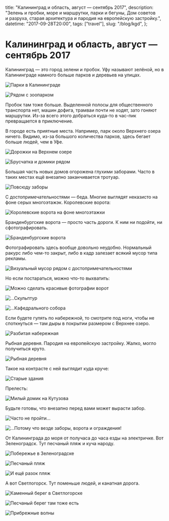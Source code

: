   title: "Калининград и область, август — сентябрь 2017",
  description:
    "Зелень и пробки, море и маршрутки, парки и бегуны, Дом советов и разруха, старая архитектура и пародия на европейскую застройку.",
  datetime: "2017-09-28T20:00",
  tags: ["travel"],
  slug: "/blog/kgd",
};

# Калининград и область, август — сентябрь 2017

Калининград — это город зелени и пробок. Уфу называют зелёной, но в Калининграде намного больше парков и деревьев на улицах.

![Парки в Калининграде](/img/blog/kgd/1.jpg)

![Рядом с зоопарком](/img/blog/kgd/2.jpg)

Пробок там тоже больше. Выделенной полосы для общественного транспорта нет, машин дофига, трамваи почти не ходят, зато гоняют маршрутки. Из-за всего этого добраться куда-то в час-пик превращается в приключение.

В городе есть приятные места. Например, парк около Верхнего озера ничего. Видимо, из-за большого количества парков, здесь бегает больше людей, чем в Уфе.

![Дорожки на Верхнем озере](/img/blog/kgd/3.jpg)

![Брусчатка и домики рядом](/img/blog/kgd/4.jpg)

Большая часть новых домов огорожена глухими заборами. Часто в таких местах ещё внезапно заканчивается тротуар.

![Повсюду заборы](/img/blog/kgd/5.jpg)

С достопримечательностями — беда. Многие выглядят неказисто на фоне серых многоэтажэк. Королевские ворота:

![Королевские ворота на фоне многоэтажки](/img/blog/kgd/6.jpg)

Бранденбургские ворота — просто часть дороги. К ним ни подойти, ни сфотографировать.

![Бранденбургские ворота](/img/blog/kgd/7.jpg)

Фотографировать здесь вообще довольно неудобно. Нормальный ракурс либо чем-то закрыт, либо в кадр залезает всякий мусор типа рекламы.

![Визуальный мусор рядом с достопримечательностями](/img/blog/kgd/8.jpg)

Но если постараться, можно что-то выхватить:

![Можно сделать красивые фотографии ворот](/img/blog/kgd/9.jpg)

![...Скульптур](/img/blog/kgd/9_1.jpg)

![...Кафедрального собора](/img/blog/kgd/10.jpg)

Если будете гулять по набережной, то смотрите под ноги, чтобы не споткнуться — там дыры в покрытии размером с Верхнее озеро.

![Разбитая набережная](/img/blog/kgd/11.jpg)

Рыбная деревня. Пародия на европейскую застройку. Жалко, могло получиться круто.

![Рыбная деревня](/img/blog/kgd/13.jpg)

Такое на контрасте с ней выглядит куда круче:

![Старые здания](/img/blog/kgd/15.jpg)

Прелесть:

![Милый домик на Кутузова](/img/blog/kgd/16.jpg)

Будьте готовы, что внезапно перед вами может вырасти забор.

![Часто не пройти...](/img/blog/kgd/17.jpg)

![...Потому что везде заборы, ворота и ограждения!](/img/blog/kgd/18.jpg)

От Калининграда до моря от получаса до часа езды на электричке. Вот Зеленоградск. Тут песчаный пляж и куча народу.

![Побережье в Зеленоградске](/img/blog/kgd/19.jpg)

![Песчаный пляж](/img/blog/kgd/20.jpg)

![И ещё разок пляж](/img/blog/kgd/21.jpg)

А вот Светлогорск. Тут поменьше людей, и канатная дорога.

![Каменный берег в Светлогорске](/img/blog/kgd/22.jpg)

![Песчаный берег там тоже есть](/img/blog/kgd/cover.jpg)

![Прибрежные волны](/img/blog/kgd/24.jpg)
